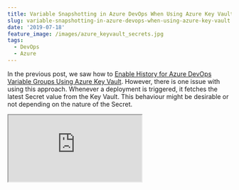 ```yaml
---
title: Variable Snapshotting in Azure DevOps When Using Azure Key Vault
slug: variable-snapshotting-in-azure-devops-when-using-azure-key-vault
date: '2019-07-18'
feature_image: /images/azure_keyvault_secrets.jpg
tags:
  - DevOps
  - Azure
---
```

In the previous post, we saw how to [Enable History for Azure DevOps Variable Groups Using Azure Key Vault](/blog/azure-devops-variable-groups-history/). However, there is one issue with using this approach. Whenever a deployment is triggered, it fetches the latest Secret value from the Key Vault. This behaviour might be desirable or not depending on the nature of the Secret.

<iframe src="https://www.youtube.com/embed/r1rL_2isCWM" />

  
In this post, we will see how we can use an alternative approach using the Azure Key Vault Pipeline task to fetch Secrets and at the same time, allow us to snapshot variable values against a release.

### Secrets in Key Vault

Before we go any further, lets looks look at how Secrets looks like in Key Vault. You can create Secret in Key Vault via various mechanisms including Powershell, cli, portal, etc. From the portal, you can create a new Secret as shown below (from the Secrets section under the Key Vault). A Secret is uniquely identifiable by the name of the Vault, Secret Name, and the version identifier. Without the version identifier, the latest value is used.

![](/images/azure_keyvault_secrets.jpg)

Since we have only one Secret Version created, this can be identified using the full SecretName/Identifier or just the SecretName as both are the same.

> Depending on how you want your consuming application to get a Secret value you should choose how to refer a Secret - using the name only (to always get the latest version) or using the SecretName/Identifier to get the specific version.

### Azure Key Vault Pipeline Task

The [Azure Key Vault task](https://docs.microsoft.com/en-us/azure/devops/pipelines/tasks/deploy/azure-key-vault?view=azure-devops) can be used to fetch all or a subset of Secrets from the vault and set them as variables that is available in the subsequent tasks of a pipeline. Using the _[secretsFilter](https://github.com/microsoft/azure-pipelines-tasks/tree/master/Tasks/AzureKeyVaultV1#parameters-of-the-task)_ property on the task, it supports either downloading all the Secrets (as of their latest version) or specify a subset of Secret names to download. When specifying the names you choose either of the two formats - _SecretName_ or _SecretName/VersionIdentifier_.

When using the _SecretName_ the Secret is available against the same name in the subsequent tasks as a Variable. With _SecretName/Identifier_ format the Secret is available as a variable with name _SecretName/Identifier_ and also with the name _SecretName_ (excluding the Identifier part).

E.g. If the _secretsFilter_ property is set to _ConnectionString/c8b9c1dd4e134118b13568a26f8d9778_, two variables will be created after the Azure Key Vault task step - one with name _ConnectionString/c8b9c1dd4e134118b13568a26f8d9778_ and another one with name _ConnectionString_.

![](/images/keyvault_task_azure_devops.jpg)

The application configuration can use either of the two names, mostly _ConnectionString_. We do not want the application configuration to be tightly coupled with the Secret Identifier in Key Vault.

### Azure DevOps Variable Groups

With the Key Vault integration now moved out of the [Enable History for Azure DevOps Variable Groups Using Azure Key Vault](/blog/azure-devops-variable-groups-history/) it can either be blank or have the list of SecretNames. For the Azure Key Vault task the variables names can either be passed in as a parameter value specified in the Variable Groups (as shown in the image above) or we can specify the actual names (along with identifiers) as part of the task itself. I prefer to pass it as a variable from the Variable Groups. It can either be on a variable with comma separated values or multiple variables passed as comma separated values in the task. To minimize editing the task on every release I chose to pass it as a single variable with comma separated values (as shown below).

![](/images/azure_devops_variables.jpg)

Having the Azure Key Vault task as the first task in the pipeline all subsequent tasks will have the variables from Key Vault available to use - including file transforms and variable substitution options. Using the specific version of the Secret locks down the Secret value at that time to a release created. When the secret value is updated, the variable will need to be updated with the new version identifier for it to use the latest version. If not it will still the older version of the Secret Value. This behaviour is now exactly as with the default variables in the DevOps pipeline - by snapshotting the variable values as part of the release.

_The above [feature](https://github.com/microsoft/azure-pipelines-tasks/issues/10445) is part of the Azure Key Vault Task as of [version 1.0.37](https://developercommunity.visualstudio.com/content/problem/622521/azure-devops-pipeline-task-does-not-show-full-vers.html)._

